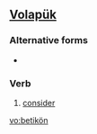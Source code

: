 ==[[Volapük]]==

===Alternative forms===
*{{l|vo|betikoyn}}

===Verb===
{{infl|vo|verb}}

# [[consider]]

[[vo:betikön]]